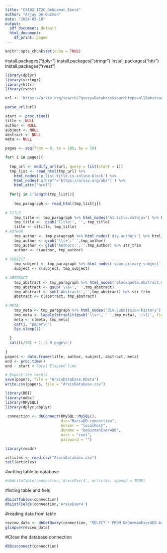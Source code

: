 ```yaml
---
title: "CS102_IT2C_DeGuzman_Exer4"
author: "Arjay De Guzman"
date: "2024-03-18"
output:
  pdf_document: default
  html_document:
    df_print: paged
---
```


```r
knitr::opts_chunk$set(echo = TRUE)
```

install.packages("dplyr")
install.packages("stringr")
install.packages("httr")
install.packages("rvest")

```r
library(dplyr)
library(stringr)
library(httr)
library(rvest)

url <- 'https://arxiv.org/search/?query=Database&searchtype=all&abstracts=show&order=-announced_date_first&size=50'

parse_url(url)

start <- proc.time()
title <- NULL
author <- NULL
subject <- NULL
abstract <- NULL
meta <- NULL

pages <- seq(from = 0, to = 100, by = 50)

for( i in pages){
  
  tmp_url <- modify_url(url, query = list(start = i))
  tmp_list <- read_html(tmp_url) %>% 
    html_nodes('p.list-title.is-inline-block') %>% 
    html_nodes('a[href^="https://arxiv.org/abs"]') %>% 
    html_attr('href')
  
  for(j in 1:length(tmp_list)){
    
    tmp_paragraph <- read_html(tmp_list[j])
    
# TITLE
    tmp_title <- tmp_paragraph %>% html_nodes('h1.title.mathjax') %>% html_text(T)
    tmp_title <-  gsub('Title:', '', tmp_title)
    title <- c(title, tmp_title)
# AUTHOR
    tmp_author <- tmp_paragraph %>% html_nodes('div.authors') %>% html_text
    tmp_author <- gsub('\\s+',' ',tmp_author)
    tmp_author <- gsub('Authors:','',tmp_author) %>% str_trim
    author <- c(author, tmp_author)  
    
# SUBJECT
    tmp_subject <- tmp_paragraph %>% html_nodes('span.primary-subject') %>% html_text(T)
    subject <- c(subject, tmp_subject)
    
# ABSTRACT
    tmp_abstract <- tmp_paragraph %>% html_nodes('blockquote.abstract.mathjax') %>% html_text(T)
    tmp_abstract <- gsub('\\s+',' ',tmp_abstract)
    tmp_abstract <- sub('Abstract:','',tmp_abstract) %>% str_trim
    abstract <- c(abstract, tmp_abstract)
    
# META
    tmp_meta <- tmp_paragraph %>% html_nodes('div.submission-history') %>% html_text
    tmp_meta <- lapply(strsplit(gsub('\\s+', ' ',tmp_meta), '[v1]', fixed = T),'[',2) %>% unlist %>% str_trim
    meta <- c(meta, tmp_meta)
    cat(j, "paper\n")
    Sys.sleep(1)
    
  }
  cat((i/50) + 1,'/ 9 page\n')
  
}
papers <- data.frame(title, author, subject, abstract, meta)
end <- proc.time()
end - start # Total Elapsed Time

# Export the result
save(papers, file = "ArxivDatabase.RData")
write.csv(papers, file = "ArxivDatabase.csv")

```

```r

library(DBI)
library(odbc)
library(RMySQL)
library(dplyr,dbplyr)
  
 connection <- dbConnect(RMySQL::MySQL(),
                         dsn="MariaDB-connection",
                         Server = "localhost",
                         dbname = "DeGuzmanExer4DB", 
                         user = "root", 
                         password = "") 
```


```r
library(readr)

articles <- read.csv("ArxivDatabase.csv")
tail(articles)

```

#writing table to database 

```r


#dbWriteTable(connection,'ArxivExer4', articles, append = TRUE)

```

#listing table and fiels 
```r
dbListTables(connection)
dbListFields(connection,'ArxivExer4')
```

#reading data from table 
```r

review_data <- dbGetQuery(connection, "SELECT * FROM DeGuzmanExer4DB.ArxivExer4")
glimpse(review_data)

```

#Close the database connection

```r

dbDisconnect(connection)

```

